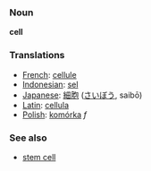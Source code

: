 === Noun ===
'''cell'''

=== Translations ===
*[[French]]: [[cellule]]
*[[Indonesian]]: [[sel]]
*[[Japanese]]: [[細胞]] ([[さいぼう]], saibō)
*[[Latin]]: [[cellula]]
*[[Polish]]: [[komórka]] ''f''

=== See also ===
*[[stem cell]]